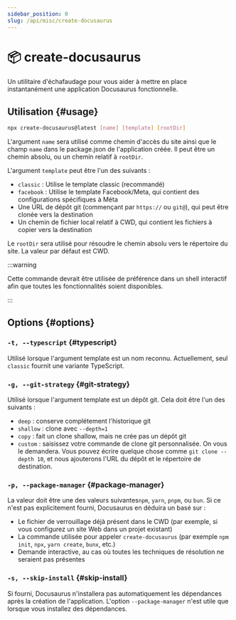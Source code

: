 ```yaml
---
sidebar_position: 0
slug: /api/misc/create-docusaurus
---
```


# 📦 create-docusaurus

Un utilitaire d'échafaudage pour vous aider à mettre en place instantanément une application Docusaurus fonctionnelle.

## Utilisation {#usage}

```bash
npx create-docusaurus@latest [name] [template] [rootDir]
```

L'argument `name` sera utilisé comme chemin d'accès du site ainsi que le champ `name` dans le package.json de l'application créée. Il peut être un chemin absolu, ou un chemin relatif à `rootDir`.

L'argument `template` peut être l'un des suivants :

- `classic` : Utilise le template classic (recommandé)
- `facebook` : Utilise le template Facebook/Meta, qui contient des configurations spécifiques à Méta
- Une URL de dépôt git (commençant par `https://` ou `git@`), qui peut être clonée vers la destination
- Un chemin de fichier local relatif à CWD, qui contient les fichiers à copier vers la destination

Le `rootDir` sera utilisé pour résoudre le chemin absolu vers le répertoire du site. La valeur par défaut est CWD.

:::warning

Cette commande devrait être utilisée de préférence dans un shell interactif afin que toutes les fonctionnalités soient disponibles.

:::

## Options {#options}

### `-t, --typescript` {#typescript}

Utilisé lorsque l'argument template est un nom reconnu. Actuellement, seul `classic` fournit une variante TypeScript.

### `-g, --git-strategy` {#git-strategy}

Utilisé lorsque l'argument template est un dépôt git. Cela doit être l'un des suivants :

- `deep` : conserve complétement l'historique git
- `shallow` : clone avec `--depth=1`
- `copy` : fait un clone shallow, mais ne crée pas un dépôt git
- `custom` : saisissez votre commande de clone git personnalisée. On vous le demandera. Vous pouvez écrire quelque chose comme `git clone --depth 10`, et nous ajouterons l'URL du dépôt et le répertoire de destination.

### `-p, --package-manager` {#package-manager}

La valeur doit être une des valeurs suivantes`npm`, `yarn`, `pnpm`, ou `bun`. Si ce n'est pas explicitement fourni, Docusaurus en déduira un basé sur :

- Le fichier de verrouillage déjà présent dans le CWD (par exemple, si vous configurez un site Web dans un projet existant)
- La commande utilisée pour appeler `create-docusaurus` (par exemple `npm init`, `npx`, `yarn create`, `bunx`, etc.)
- Demande interactive, au cas où toutes les techniques de résolution ne seraient pas présentes

### `-s, --skip-install` {#skip-install}

Si fourni, Docusaurus n'installera pas automatiquement les dépendances après la création de l'application. L'option `--package-manager` n'est utile que lorsque vous installez des dépendances.
